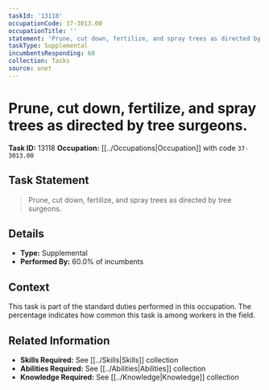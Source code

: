 ```yaml
---
taskId: '13118'
occupationCode: 37-3013.00
occupationTitle: ''
statement: 'Prune, cut down, fertilize, and spray trees as directed by tree surgeons.'
taskType: Supplemental
incumbentsResponding: 60
collection: Tasks
source: onet
---
```

# Prune, cut down, fertilize, and spray trees as directed by tree surgeons.

**Task ID:** 13118
**Occupation:** [[../Occupations|Occupation]] with code `37-3013.00`

## Task Statement

> Prune, cut down, fertilize, and spray trees as directed by tree surgeons.

## Details

- **Type:** Supplemental
- **Performed By:** 60.0% of incumbents

## Context

This task is part of the standard duties performed in this occupation. The percentage indicates how common this task is among workers in the field.

## Related Information

- **Skills Required:** See [[../Skills|Skills]] collection
- **Abilities Required:** See [[../Abilities|Abilities]] collection
- **Knowledge Required:** See [[../Knowledge|Knowledge]] collection
